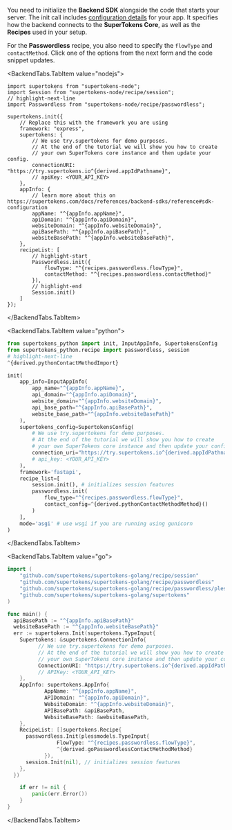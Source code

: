 
You need to initialize the **Backend SDK** alongside the code that starts your server.
The init call includes [configuration details](/docs/references/backend-sdks/reference#sdk-configuration) for your app. It specifies how the backend connects to the **SuperTokens Core**, as well as the **Recipes** used in your setup.

For the **Passwordless** recipe, you also need to specify the `flowType` and `contactMethod`.
Click one of the options from the next form and the code snippet updates.

<BackendTabs>

<BackendTabs.TabItem value="nodejs">

<PasswordlessConfigCard showFlowType>

```tsx title="Backend SDK Init" showAppTypeSelect
import supertokens from "supertokens-node";
import Session from "supertokens-node/recipe/session";
// highlight-next-line
import Passwordless from "supertokens-node/recipe/passwordless";

supertokens.init({
    // Replace this with the framework you are using
    framework: "express",
    supertokens: {
        // We use try.supertokens for demo purposes.
        // At the end of the tutorial we will show you how to create
        // your own SuperTokens core instance and then update your config.
        connectionURI: "https://try.supertokens.io^{derived.appIdPathname}",
        // apiKey: <YOUR_API_KEY>
    },
    appInfo: {
        // learn more about this on https://supertokens.com/docs/references/backend-sdks/reference#sdk-configuration
        appName: "^{appInfo.appName}",
        apiDomain: "^{appInfo.apiDomain}",
        websiteDomain: "^{appInfo.websiteDomain}",
        apiBasePath: "^{appInfo.apiBasePath}",
        websiteBasePath: "^{appInfo.websiteBasePath}",
    },
    recipeList: [
        // highlight-start
        Passwordless.init({
            flowType: "^{recipes.passwordless.flowType}",
            contactMethod: "^{recipes.passwordless.contactMethod}"
        }),
        // highlight-end
        Session.init() 
    ]
});
```


</PasswordlessConfigCard>

</BackendTabs.TabItem>

<BackendTabs.TabItem value="python">


<PasswordlessConfigCard showFlowType>

```python title="Backend SDK Init" showAppTypeSelect
from supertokens_python import init, InputAppInfo, SupertokensConfig
from supertokens_python.recipe import passwordless, session
# highlight-next-line
^{derived.pythonContactMethodImport}

init(
    app_info=InputAppInfo(
        app_name="^{appInfo.appName}",
        api_domain="^{appInfo.apiDomain}",
        website_domain="^{appInfo.websiteDomain}",
        api_base_path="^{appInfo.apiBasePath}",
        website_base_path="^{appInfo.websiteBasePath}"
    ),
    supertokens_config=SupertokensConfig(
        # We use try.supertokens for demo purposes.
        # At the end of the tutorial we will show you how to create
        # your own SuperTokens core instance and then update your config.
        connection_uri="https://try.supertokens.io^{derived.appIdPathname}",
        # api_key: <YOUR_API_KEY>
    ),
    framework='fastapi',
    recipe_list=[
        session.init(), # initializes session features
        passwordless.init(
            flow_type="^{recipes.passwordless.flowType}",
            contact_config=^{derived.pythonContactMethodMethod}()
        )
    ],
    mode='asgi' # use wsgi if you are running using gunicorn
)
```

</PasswordlessConfigCard>

</BackendTabs.TabItem>

<BackendTabs.TabItem value="go">

<PasswordlessConfigCard showFlowType>

```go title="Backend SDK Init" showAppTypeSelect
import (
	"github.com/supertokens/supertokens-golang/recipe/session"
	"github.com/supertokens/supertokens-golang/recipe/passwordless"
	"github.com/supertokens/supertokens-golang/recipe/passwordless/plessmodels"
	"github.com/supertokens/supertokens-golang/supertokens"
)

func main() {
  apiBasePath := "^{appInfo.apiBasePath}"
  websiteBasePath := "^{appInfo.websiteBasePath}"
  err := supertokens.Init(supertokens.TypeInput{
    Supertokens: &supertokens.ConnectionInfo{
          // We use try.supertokens for demo purposes.
          // At the end of the tutorial we will show you how to create
          // your own SuperTokens core instance and then update your config.
          ConnectionURI: "https://try.supertokens.io^{derived.appIdPathname}",
          // APIKey: <YOUR_API_KEY>
    },
    AppInfo: supertokens.AppInfo{
            AppName: "^{appInfo.appName}",
            APIDomain: "^{appInfo.apiDomain}",
            WebsiteDomain: "^{appInfo.websiteDomain}",
            APIBasePath: &apiBasePath,
            WebsiteBasePath: &websiteBasePath,
    },
    RecipeList: []supertokens.Recipe{
      passwordless.Init(plessmodels.TypeInput{
                FlowType: "^{recipes.passwordless.flowType}",
                ^{derived.goPasswordlessContactMethodMethod}
            }),
      session.Init(nil), // initializes session features
    },
  })

	if err != nil {
		panic(err.Error())
	}
}
```

</PasswordlessConfigCard>

</BackendTabs.TabItem>

</BackendTabs>
